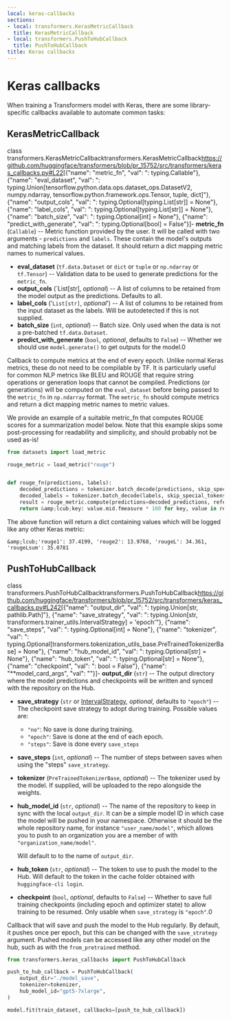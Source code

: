 ```yaml
---
local: keras-callbacks
sections:
- local: transformers.KerasMetricCallback
  title: KerasMetricCallback
- local: transformers.PushToHubCallback
  title: PushToHubCallback
title: Keras callbacks
---
```

<script>
</script>
<!--Copyright 2021 The HuggingFace Team. All rights reserved.

Licensed under the Apache License, Version 2.0 (the "License"); you may not use this file except in compliance with
the License. You may obtain a copy of the License at

http://www.apache.org/licenses/LICENSE-2.0

Unless required by applicable law or agreed to in writing, software distributed under the License is distributed on
an "AS IS" BASIS, WITHOUT WARRANTIES OR CONDITIONS OF ANY KIND, either express or implied. See the License for the
specific language governing permissions and limitations under the License.
-->

<h1 id="keras-callbacks">Keras callbacks</h1>

When training a Transformers model with Keras, there are some library-specific callbacks available to automate common
tasks:

<h2 id="transformers.KerasMetricCallback">KerasMetricCallback</h2>

<div class="docstring">

<docstring><name>class transformers.KerasMetricCallback</name><anchor>transformers.KerasMetricCallback</anchor><source>https://github.com/huggingface/transformers/blob/pr_15752/src/transformers/keras_callbacks.py#L22</source><parameters>[{"name": "metric_fn", "val": ": typing.Callable"}, {"name": "eval_dataset", "val": ": typing.Union[tensorflow.python.data.ops.dataset_ops.DatasetV2, numpy.ndarray, tensorflow.python.framework.ops.Tensor, tuple, dict]"}, {"name": "output_cols", "val": ": typing.Optional[typing.List[str]] = None"}, {"name": "label_cols", "val": ": typing.Optional[typing.List[str]] = None"}, {"name": "batch_size", "val": ": typing.Optional[int] = None"}, {"name": "predict_with_generate", "val": ": typing.Optional[bool] = False"}]</parameters><paramsdesc>- **metric_fn** (`Callable`) --
  Metric function provided by the user. It will be called with two arguments - `predictions` and `labels`.
  These contain the model's outputs and matching labels from the dataset. It should return a dict mapping
  metric names to numerical values.
- **eval_dataset** (`tf.data.Dataset` or `dict` or `tuple` or `np.ndarray` or `tf.Tensor`) --
  Validation data to be used to generate predictions for the `metric_fn`.
- **output_cols** (`List[str], *optional*) --
  A list of columns to be retained from the model output as the predictions. Defaults to all.
- **label_cols** ('`List[str]`, *optional*') --
  A list of columns to be retained from the input dataset as the labels. Will be autodetected if this is not
  supplied.
- **batch_size** (`int`, *optional*) --
  Batch size. Only used when the data is not a pre-batched `tf.data.Dataset`.
- **predict_with_generate** (`bool`, *optional*, defaults to `False`) --
  Whether we should use `model.generate()` to get outputs for the model.</paramsdesc><paramgroups>0</paramgroups></docstring>

Callback to compute metrics at the end of every epoch. Unlike normal Keras metrics, these do not need to be
compilable by TF. It is particularly useful for common NLP metrics like BLEU and ROUGE that require string
operations or generation loops that cannot be compiled. Predictions (or generations) will be computed on the
`eval_dataset` before being passed to the `metric_fn` in `np.ndarray` format. The `metric_fn` should compute
metrics and return a dict mapping metric names to metric values.

We provide an example of a suitable metric_fn that computes ROUGE scores for a summarization model below. Note that
this example skips some post-processing for readability and simplicity, and should probably not be used as-is!

```py
from datasets import load_metric

rouge_metric = load_metric("rouge")


def rouge_fn(predictions, labels):
    decoded_predictions = tokenizer.batch_decode(predictions, skip_special_tokens=True)
    decoded_labels = tokenizer.batch_decode(labels, skip_special_tokens=True)
    result = rouge_metric.compute(predictions=decoded_predictions, references=decoded_labels)
    return &amp;lcub;key: value.mid.fmeasure * 100 for key, value in result.items()}
```

The above function will return a dict containing values which will be logged like any other Keras metric:

```
&amp;lcub;'rouge1': 37.4199, 'rouge2': 13.9768, 'rougeL': 34.361, 'rougeLsum': 35.0781
```




</div>

<h2 id="transformers.PushToHubCallback">PushToHubCallback</h2>

<div class="docstring">

<docstring><name>class transformers.PushToHubCallback</name><anchor>transformers.PushToHubCallback</anchor><source>https://github.com/huggingface/transformers/blob/pr_15752/src/transformers/keras_callbacks.py#L242</source><parameters>[{"name": "output_dir", "val": ": typing.Union[str, pathlib.Path]"}, {"name": "save_strategy", "val": ": typing.Union[str, transformers.trainer_utils.IntervalStrategy] = 'epoch'"}, {"name": "save_steps", "val": ": typing.Optional[int] = None"}, {"name": "tokenizer", "val": ": typing.Optional[transformers.tokenization_utils_base.PreTrainedTokenizerBase] = None"}, {"name": "hub_model_id", "val": ": typing.Optional[str] = None"}, {"name": "hub_token", "val": ": typing.Optional[str] = None"}, {"name": "checkpoint", "val": ": bool = False"}, {"name": "**model_card_args", "val": ""}]</parameters><paramsdesc>- **output_dir** (`str`) --
  The output directory where the model predictions and checkpoints will be written and synced with the
  repository on the Hub.
- **save_strategy** (`str` or [IntervalStrategy](/docs/transformers/pr_15752/en/internal/trainer_utils#transformers.IntervalStrategy), *optional*, defaults to `"epoch"`) --
  The checkpoint save strategy to adopt during training. Possible values are:

  - `"no"`: No save is done during training.
  - `"epoch"`: Save is done at the end of each epoch.
  - `"steps"`: Save is done every `save_steps`
- **save_steps** (`int`, *optional*) --
  The number of steps between saves when using the "steps" `save_strategy`.
- **tokenizer** (`PreTrainedTokenizerBase`, *optional*) --
  The tokenizer used by the model. If supplied, will be uploaded to the repo alongside the weights.
- **hub_model_id** (`str`, *optional*) --
  The name of the repository to keep in sync with the local `output_dir`. It can be a simple model ID in
  which case the model will be pushed in your namespace. Otherwise it should be the whole repository name,
  for instance `"user_name/model"`, which allows you to push to an organization you are a member of with
  `"organization_name/model"`.

  Will default to to the name of `output_dir`.
- **hub_token** (`str`, *optional*) --
  The token to use to push the model to the Hub. Will default to the token in the cache folder obtained with
  `huggingface-cli login`.
- **checkpoint** (`bool`, *optional*, defaults to `False`) --
  Whether to save full training checkpoints (including epoch and optimizer state) to allow training to be
  resumed. Only usable when `save_strategy` is `"epoch"`.</paramsdesc><paramgroups>0</paramgroups></docstring>

Callback that will save and push the model to the Hub regularly. By default, it pushes once per epoch, but this can
be changed with the `save_strategy` argument. Pushed models can be accessed like any other model on the hub, such
as with the `from_pretrained` method.

```py
from transformers.keras_callbacks import PushToHubCallback

push_to_hub_callback = PushToHubCallback(
    output_dir="./model_save",
    tokenizer=tokenizer,
    hub_model_id="gpt5-7xlarge",
)

model.fit(train_dataset, callbacks=[push_to_hub_callback])
```




</div>
